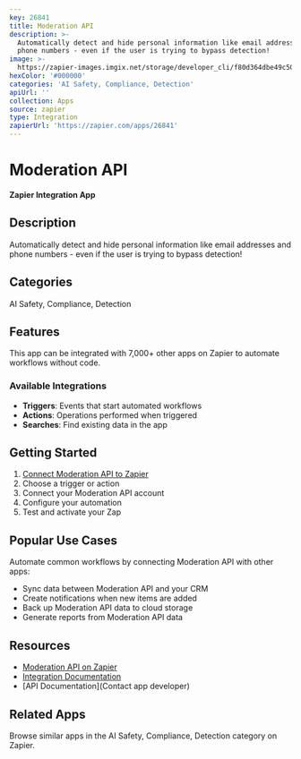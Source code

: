 ```yaml
---
key: 26841
title: Moderation API
description: >-
  Automatically detect and hide personal information like email addresses and
  phone numbers - even if the user is trying to bypass detection!
image: >-
  https://zapier-images.imgix.net/storage/developer_cli/f80d364dbe49c5045d8aa49ea101c622.ico?auto=format%2Ccompress&ixlib=python-3.0.0&q=50
hexColor: '#000000'
categories: 'AI Safety, Compliance, Detection'
apiUrl: ''
collection: Apps
source: zapier
type: Integration
zapierUrl: 'https://zapier.com/apps/26841'
---
```

# Moderation API

**Zapier Integration App**

## Description

Automatically detect and hide personal information like email addresses and phone numbers - even if the user is trying to bypass detection!

## Categories

AI Safety, Compliance, Detection

## Features

This app can be integrated with 7,000+ other apps on Zapier to automate workflows without code.

### Available Integrations

- **Triggers**: Events that start automated workflows
- **Actions**: Operations performed when triggered
- **Searches**: Find existing data in the app

## Getting Started

1. [Connect Moderation API to Zapier](https://zapier.com/apps/26841)
2. Choose a trigger or action
3. Connect your Moderation API account
4. Configure your automation
5. Test and activate your Zap

## Popular Use Cases

Automate common workflows by connecting Moderation API with other apps:

- Sync data between Moderation API and your CRM
- Create notifications when new items are added
- Back up Moderation API data to cloud storage
- Generate reports from Moderation API data

## Resources

- [Moderation API on Zapier](https://zapier.com/apps/26841)
- [Integration Documentation](https://zapier.com/apps/26841/integrations)
- [API Documentation](Contact app developer)

## Related Apps

Browse similar apps in the AI Safety, Compliance, Detection category on Zapier.
